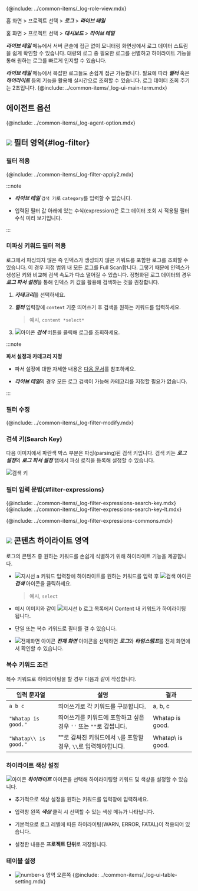 {@include: ../common-items/_log-role-view.mdx}

<Xclude product='aws-log'>

홈 화면 > 프로젝트 선택 > ***로그*** > ***라이브 테일***

</Xclude>

<InDoc product='aws-log'>

홈 화면 > 프로젝트 선택 > ***대시보드*** > ***라이브 테일***

</InDoc>

***라이브 테일*** 메뉴에서 서버 콘솔에 접근 없이 모니터링 화면상에서 로그 데이터 스트림을 쉽게 확인할 수 있습니다. 대량의 로그 중 필요한 로그를 선별하고 하이라이트 기능을 통해 원하는 로그를 빠르게 인지할 수 있습니다. 

<ImgLang img='log-live-tail.png' desc='라이브 테일 sc'/>

***라이브 테일*** 메뉴에서 복잡한 로그들도 손쉽게 접근 가능합니다. 필요에 따라 ***필터*** 혹은 ***하이라이트*** 등의 기능을 활용해 실시간으로 조회할 수 있습니다. 로그 데이터 조회 주기는 2초입니다. {@include: ../common-items/_log-ui-main-term.mdx}

## 에이전트 옵션 

{@include: ../common-items/_log-agent-option.mdx}

## ![](/img/number-01.png) 필터 영역{#log-filter}

### 필터 적용

{@include: ../common-items/_log-filter-apply2.mdx}

:::note

* ***라이브 테일*** `검색 키`로 `category`를 입력할 수 없습니다.

* 입력된 필터 값 아래에 있는 수식(expression)은 로그 데이터 조회 시 적용될 필터 수식 미리 보기입니다. 

:::

### 미파싱 키워드 필터 적용

로그에서 파싱되지 않은 즉 인덱스가 생성되지 않은 키워드를 포함한 로그를 조회할 수 있습니다. 이 경우 지정 범위 내 모든 로그를 Full Scan합니다. 그렇기 때문에 인덱스가 생성된 키와 비교해 검색 속도가 다소 떨어질 수 있습니다. 정형화된 로그 데이터의 경우 ***로그 파서 설정***을 통해 인덱스 키 값을 활용해 검색하는 것을 권장합니다.

<ImgLang img='log-filter-search.png' desc='미파싱 키워드 필터 적용'/>

1. ***카테고리***를 선택하세요. 

1. ***필터*** 입력창에 `content` 기준 띄어쓰기 후 검색을 원하는 키워드를 입력하세요. 

    > 예시, `content *select*`

1. ![아이콘](/img/ic-search.svg) ***검색*** 버튼을 클릭해 로그를 조회하세요.

:::note 

**파서 설정과 카테고리 지정**

* 파서 설정에 대한 자세한 내용은 [다음 문서](log-parser.mdx)를 참조하세요. 

* ***라이브 테일***의 경우 모든 로그 검색이 가능해 카테고리를 지정할 필요가 없습니다.

:::

### 필터 수정

{@include: ../common-items/_log-filter-modify.mdx} 

### 검색 키(Search Key)

다음 이미지에서 파란색 박스 부분은 파싱(parsing)된 검색 키입니다. 검색 키는 ***로그 설정***의 ***로그 파서 설정*** 탭에서 파싱 로직을 등록해 설정할 수 있습니다.

![검색 키](https://img.whatap.io/media/images/livetail_007_parsed_key.png)

### 필터 입력 문법{#filter-expressions}

{@include: ../common-items/_log-filter-expressions-search-key.mdx}
{@include: ../common-items/_log-filter-expressions-search-key-lt.mdx}

{@include: ../common-items/_log-filter-expressions-commons.mdx} 

## ![](/img/number-02.png) 콘텐츠 하이라이트 영역

로그의 콘텐츠 중 원하는 키워드를 손쉽게 식별하기 위해 하이라이트 기능을 제공합니다. 

<ImgLang img='log-content-search-highlight.png' desc='콘텐츠 하이라이트'/>

* ![지시선 a](/img/char-a.svg) 키워드 입력창에 하이라이트를 원하는 키워드를 입력 후 ![검색 아이콘](/img/ic-search.svg)***검색*** 아이콘을 클릭하세요.

  > 예시, `select`

* 예시 이미지와 같이 ![지시선 b](/img/char-b.svg) 로그 목록에서 Content 내 키워드가 하이라이팅 됩니다. 

* 단일 또는 복수 키워드로 필터를 걸 수 있습니다.

* ![전체화면 아이콘](/img/ic-fullscreen.svg) ***전체 화면*** 아이콘을 선택하면 ***로그***와 ***타임스탬프***를 전체 화면에서 확인할 수 있습니다. 

### 복수 키워드 조건

복수 키워드로 하이라이팅을 할 경우 다음과 같이 작성합니다.

|입력 문자열|설명|결과|
|----|----|----|
|`a b c`|띄어쓰기로 각 키워드를 구분합니다.|a, b, c|
|`"Whatap is good."`|띄어쓰기를 키워드에 포함하고 싶은 경우 `''` 또는 `""`로 감쌉니다.|Whatap is good.|
|`"Whatap\\ is good."`|""로 감싸진 키워드에서 `\`를 포함할 경우, `\\`로 입력해야합니다.|Whatap\ is good.|

### 하이라이트 색상 설정

![아이콘](/img/ic-highlight.svg) ***하이라이트*** 아이콘을 선택해 하이라이팅할 키워드 및 색상을 설정할 수 있습니다. 

<ImgLang img='log-lt-highlight.png' desc='라이브테일 하이라이트'/>

* 추가적으로 색상 설정을 원하는 키워드를 입력창에 입력하세요. 

* 입력창 왼쪽 ***색상*** 클릭 시 선택할 수 있는 색상 메뉴가 나타납니다. 

* 기본적으로 로그 레벨에 따른 하이라이팅(<span class='logwr'>WARN</span>, <span class='loger'>ERROR</span>, <span class='logft'>FATAL</span>)이 적용되어 있습니다. 

* 설정한 내용은 **프로젝트 단위**로 저장됩니다.  

### 테이블 설정

* ![number-s](/img/number-02.png) 영역 오른쪽 {@include: ../common-items/_log-ui-table-setting.mdx} 

<!-- whatap is good~whatap is the best -->